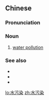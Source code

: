 ==Chinese==
{{zh-forms|t2=水汙染|type=12}}

===Pronunciation===
{{zh-pron
|m=shuǐwūrǎn
|c=seoi2 wu1 jim5
|cat=n
}}

===Noun===
{{zh-noun}}

# [[water pollution]]

===See also===
* {{zh-l|噪音污染}}
* {{zh-l|光污染}}
* {{zh-l|空氣污染}}

[[lo:水污染]]
[[zh:水污染]]